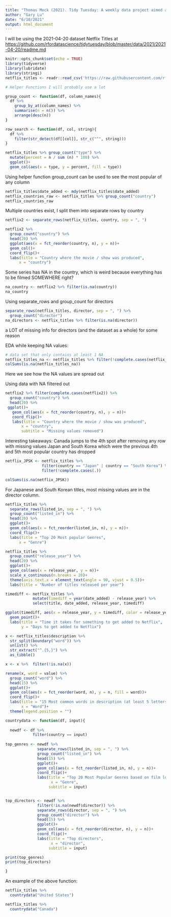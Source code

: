 ```yaml
---
title: "Thomas Mock (2021). Tidy Tuesday: A weekly data project aimed at the R ecosystem. https://github.com/rfordatascience/tidytuesday."
author: "Gary Lu"
date: "6/10/2021"
output: html_document
---
```


I will be using the 2021-04-20 dataset Netflix Titles at <https://github.com/rfordatascience/tidytuesday/blob/master/data/2021/2021-04-20/readme.md>
```r
knitr::opts_chunk$set(echo = TRUE)
library(tidyverse)
library(lubridate)
library(stringi)
netflix_titles <- readr::read_csv('https://raw.githubusercontent.com/rfordatascience/tidytuesday/master/data/2021/2021-04-20/netflix_titles.csv')
```

```r
# Helper Functions I will probably use a lot

group_count <- function(df, column_names){
  df %>% 
    group_by_at(column_names) %>% 
    summarise(n = n()) %>% 
    arrange(desc(n))
}

row_search <- function(df, col, string){
  df %>% 
    filter(str_detect(df[[col]], str_c("^", string)))
}
```

```r

netflix_titles %>% group_count("type") %>% 
  mutate(percent = n / sum (n) * 100) %>% 
  ggplot()+
  geom_col(aes(x = type, y = percent, fill = type))
```

Using helper function group_count can be used to see the most popular of any column

```r
netflix_titles$date_added <- mdy(netflix_titles$date_added)
netflix_countries_raw <- netflix_titles %>% group_count("country")
netflix_countries_raw
```

Multiple countries exist, I split them into separate rows by country

```r
netflix2 <- separate_rows(netflix_titles, country, sep = ", ")

netflix2 %>% 
  group_count("country") %>% 
  head(20) %>% 
  ggplot(aes(x = fct_reorder(country, n), y = n))+
  geom_col()+
  coord_flip()+
  labs(title = "Country where the movie / show was produced",
      x = "country")
```

Some series has NA in the country, which is weird because everything has to be filmed SOMEWHERE right?

```r
na_country <- netflix2 %>% filter(is.na(country))
na_country
```

Using separate_rows and group_count for directors
```r
separate_rows(netflix_titles, director, sep = ", ") %>%  
  group_count("director")
na_directors <- netflix_titles %>% filter(is.na(director))
```

a LOT of missing info for directors (and the dataset as a whole) for some reason

EDA while keeping NA values:

```r
# data set that only contains at least 1 NA
netflix_titles_na <- netflix_titles %>% filter(!complete.cases(netflix_titles))
colSums(is.na(netflix_titles_na))
```

Here we see how the NA values are spread out


Using data with NA filtered out
```r
netflix2 %>% filter(complete.cases(netflix2)) %>% 
  group_count("country") %>% 
  head(20) %>% 
 ggplot()+
   geom_col(aes(x = fct_reorder(country, n), y = n))+
   coord_flip()+
   labs(title = "Country where the movie / show was produced",
       x = "country",
       subtitle = "Missing values removed")
```

Interesting takeaways:
Canada jumps to the 4th spot after removing any row with missing values 
Japan and South Korea which were the previous 4th and 5th most popular country has dropped

```r
netflix_JPSK <- netflix_titles %>% 
                filter(country == "Japan" | country == "South Korea") %>% 
                filter(!complete.cases(.))

colSums(is.na(netflix_JPSK))
```

For Japanese and South Korean titles, most missing values are in the director column.

```r
netflix_titles %>% 
  separate_rows(listed_in, sep = ", ") %>% 
  group_count("listed_in") %>% 
  head(20) %>% 
  ggplot()+
  geom_col(aes(x = fct_reorder(listed_in, n), y = n))+
  coord_flip()+
  labs(title = "Top 20 Most popular Genres",
      x = "Genre")
```


```r
netflix_titles %>% 
  group_count("release_year") %>% 
  head(20) %>% 
  ggplot()+
  geom_col(aes(x = release_year, y = n))+
  scale_x_continuous(n.breaks = 20)+
  theme(axis.text.x = element_text(angle = 90, vjust = 0.5))+
  labs(title = "Number of titles released per year")
```

```r
timediff <- netflix_titles %>% 
            mutate(timediff = year(date_added) - release_year) %>% 
            select(title, date_added, release_year, timediff)

ggplot(timediff, aes(x = release_year, y = timediff, color = release_year))+
  geom_point()+
  labs(title = "Time it takes for something to get added to Netflix",
       y = "Days to get added to Netflix")
```

```r
x <- netflix_titles$description %>% 
  str_split(boundary("word")) %>% 
  unlist() %>% 
  str_extract("^.{5,}") %>% 
  as_tibble()

x <- x %>%  filter(!is.na(x))

rename(x, word = value) %>% 
  group_count("word") %>% 
  head(15) %>% 
  ggplot()+
  geom_col(aes(x = fct_reorder(word, n), y = n, fill = word))+
  coord_flip()+
  labs(title = "15 Most common words in description (at least 5 letters)",
       x = "Word")+
  theme(legend.position = "")
```
```r

countrydata <- function(df, input){
 
  newdf <- df %>% 
            filter(country == input)
  
top_genres <- newdf %>% 
              separate_rows(listed_in, sep = ", ") %>% 
              group_count("listed_in") %>% 
              head(15) %>% 
              ggplot()+
              geom_col(aes(x = fct_reorder(listed_in, n), y = n))+
              coord_flip()+
              labs(title = "Top 20 Most Popular Genres based on film location",
                    x = "Genre",
                   subtitle = input)


top_directors <- newdf %>%
              filter(!is.na(newdf$director)) %>% 
              separate_rows(director, sep = ", ") %>% 
              group_count("director") %>% 
              head(15) %>% 
              ggplot()+
              geom_col(aes(x = fct_reorder(director, n), y = n))+
              coord_flip()+
              labs(title = "Top directors",
                    x = "director",
                   subtitle = input)

print(top_genres)
print(top_directors)

}

```

An example of the above function:
```r
netflix_titles %>% 
  countrydata("United States")

netflix_titles %>% 
  countrydata("Canada")
```